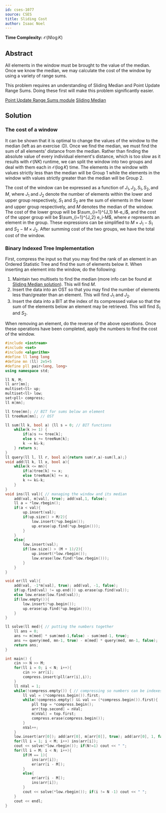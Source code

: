 ```yaml
---
id: cses-1077
source: CSES
title: Sliding Cost
author: Isaac Noel
---
```


**Time Complexity:** $\mathcal{O}(N\log K)$

## Abstract

All elements in the window must be brought to the value of the median. Once we know the median, we may calculate the cost of the window by using a variety of range sums.


<Warning title = "">

		
This problem requires an understanding of Sliding Median and Point Update Range Sums. Doing these first will make this problem significantly easier.

[Point Update Range Sums module](https://usaco.guide/gold/PURS) [Sliding Median](https://usaco.guide/gold/sliding#problem-https://cses.fi/problemset/task/1076)

</Warning>


## Solution

### The cost of a window

It can be shown that it is optimal to change the values of the window to the median (left as an exercise :D). Once we find the median, we must find the sum of all elements' distance from the median. Rather than finding the absolute value of every individual element's distance, which is too slow as it results with $\mathcal{O}(NK)$ runtime, we can split the window into two groups and deal with them each in $\mathcal{O}(\log K)$ time. The elements in the window with values strictly less than the median will be Group 1 while the elements in the window with values strictly greater than the median will be Group 2.

The cost of the window can be expressed as a function of ${J_1,J_2,S_1,S_2, \text{and } M}$, where $J_1$ and $J_2$ denote the number of elements within the lower and upper group respectively, $S_1$ and $S_2$ are the sum of elements in the lower and upper group respectively, and $M$ denotes the median of the window. The cost of the lower group will be $\sum_{i=1}^{J_1} M-e_i$, and the cost of the upper group will be $\sum_{i=1}^{J_2} e_i-M$, where $e$ represents an element in the group. These expressions can be simplified to $M\times J_1 - S_1$ and $S_2 - M\times J_2$.  After summing cost of the two groups, we have the total cost of the window.

### Binary Indexed Tree Implementation

First, compress the input so that you may find the rank of an element in an Ordered Statistic Tree and find the sum of elements below it. When inserting an element into the window, do the following:

1. Maintain two multisets to find the median (more info can be found at [Sliding Median solution](https://usaco.guide/solutions/cses-1076)). This will find $M$.
2. Insert the data into an OST so that you may find the number of elements less than/greater than an element. This will find $J_1$ and $J_2$.
3. Insert the data into a BIT at the index of its compressed value so that the sum of the elements below an element may be retrieved. This will find $S_1$ and $S_2$.

When removing an element, do the reverse of the above operations. Once these operations have been completed, apply the numbers to find the cost of the window.



```cpp
#include <iostream>
#include <set>
#include <algorithm>
#define ll long long
#define mn (ll) 2e5+5
#define pll pair<long, long>
using namespace std;

ll N, M;
ll arr[mn];
multiset<ll> up;
multiset<ll> low;
set<pll> compress;
ll m[mn];

ll tree[mn]; // BIT for sums below an element
ll treeNum[mn]; // OST

ll sum(ll k, bool a) {ll s = 0; // BIT functions
    while(k >= 1) {
        if(a)s += tree[k];
        else s += treeNum[k];
        k -= k&-k;
    } return s;
}
ll query(ll l, ll r, bool a){return sum(r,a)-sum(l,a);}
void add(ll k, ll x, bool a){
    while(k <= mn){
        if(a)tree[k] += x;
        else treeNum[k] += x;
        k += k&-k;
    }
}
void ins(ll val){ // managing the window and its median
    add(val, m[val], true); add(val,1, false);
    ll a = *low.rbegin();
    if(a < val){
        up.insert(val);
        if(up.size() > M/2){
            low.insert(*up.begin());
            up.erase(up.find(*up.begin()));
        }
    }
    else{
        low.insert(val);
        if(low.size() > (M + 1)/2){
            up.insert(*low.rbegin());
            low.erase(low.find(*low.rbegin()));
        }
    }
}

void er(ll val){
    add(val, -1*m[val], true); add(val, -1, false);
    if(up.find(val) != up.end()) up.erase(up.find(val));
    else low.erase(low.find(val));
    if(low.empty()){
        low.insert(*up.begin());
        up.erase(up.find(*up.begin()));
    }
}

ll solve(ll med){ // putting the numbers together
    ll ans = 0;
    ans += m[med] * sum(med-1,false) - sum(med-1, true);
    ans += query(med, mn-1, true) - m[med] * query(med, mn-1, false);
    return ans;
}

int main() {
    cin >> N >> M;
    for(ll i = 0; i < N; i++){
        cin >> arr[i];
        compress.insert(pll(arr[i],i));
    }
    ll nVal = 1;
    while(!compress.empty()) { // compressing so numbers can be indexes for BIT
        ll val = (*compress.begin()).first;
        while(!compress.empty() && val == (*compress.begin()).first){
            pll top = *compress.begin();
            arr[top.second] = nVal;
            m[nVal] = top.first;
            compress.erase(compress.begin());
        }
        nVal++;
    }
    low.insert(arr[0]); add(arr[0], m[arr[0]], true); add(arr[0], 1, false);
    for(ll i = 1; i < M; i++) ins(arr[i]);
    cout << solve(*low.rbegin()); if(N!=1) cout << " ";
    for(ll i = M; i < N; i++){
        if(M == 1){
            ins(arr[i]);
            er(arr[i - M]);
        }
        else{
            er(arr[i - M]);
            ins(arr[i]);
        }
        cout << solve(*low.rbegin()); if(i != N -1) cout << " ";
    }
    cout << endl;
}

```

